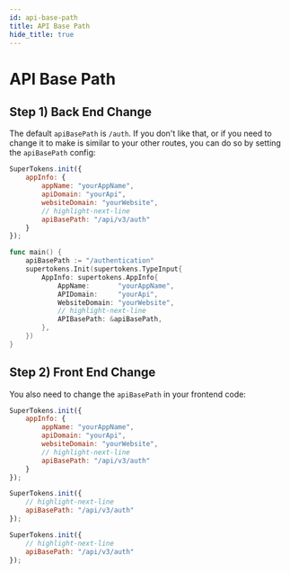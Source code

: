 ```yaml
---
id: api-base-path
title: API Base Path
hide_title: true
---
```


<!-- COPY DOCS -->
<!-- ./thirdpartyemailpassword/common-customizations/changing-base-path/api-base-path.mdx -->


# API Base Path

## Step 1) Back End Change 

The default `apiBasePath` is `/auth`. If you don't like that, or if you need to change it to make is similar to your other routes, you can do so by setting the `apiBasePath` config:

<BackendSDKTabs>
<TabItem value="nodejs">

```jsx
SuperTokens.init({
    appInfo: {
        appName: "yourAppName",
        apiDomain: "yourApi",
        websiteDomain: "yourWebsite",
        // highlight-next-line
        apiBasePath: "/api/v3/auth" 
    }
});
```
</TabItem>
<TabItem value="go">

```go
func main() {
	apiBasePath := "/authentication"
	supertokens.Init(supertokens.TypeInput{
		AppInfo: supertokens.AppInfo{
			AppName:       "yourAppName",
			APIDomain:     "yourApi",
			WebsiteDomain: "yourWebsite",
			// highlight-next-line
			APIBasePath: &apiBasePath,
		},
	})
}
```
</TabItem>
</BackendSDKTabs>

## Step 2) Front End Change

You also need to change the `apiBasePath` in your frontend code:
 
<FrontendSDKTabs>
<TabItem value="reactjs">

```jsx
SuperTokens.init({
    appInfo: {
        appName: "yourAppName",
        apiDomain: "yourApi",
        websiteDomain: "yourWebsite",
        // highlight-next-line
        apiBasePath: "/api/v3/auth"
    }
});
```
</TabItem>
<TabItem value="vanillajs">

```jsx
SuperTokens.init({
    // highlight-next-line
    apiBasePath: "/api/v3/auth"
});
```
</TabItem>
<TabItem value="react-native">

```jsx
SuperTokens.init({
    // highlight-next-line
    apiBasePath: "/api/v3/auth"
});
```
</TabItem>
</FrontendSDKTabs>
